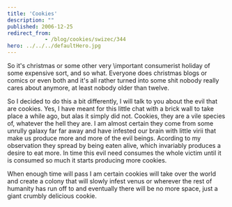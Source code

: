 ```yaml
---
title: 'Cookies'
description: ""
published: 2006-12-25
redirect_from: 
            - /blog/cookies/swizec/344
hero: ../../../defaultHero.jpg
---
```

So it&#x27;s christmas or some other very \\important consumerist holiday of some expensive sort, and so what. Everyone does christmas blogs or comics or even both and it&#x27;s all rather turned into some shit nobody really cares about anymore, at least nobody older than twelve.

So I decided to do this a bit differently, I will talk to you about the evil that are cookies. Yes, I have meant for this little chat with a brick wall to take place a while ago, but alas it simply did not. Cookies, they are a vile species of, whatever the hell they are. I am almost certain they come from some unrully galaxy far far away and have infested our brain with little virii that make us produce more and more of the evil beings. Acording to my observation they spread by being eaten alive, which invariably produces a desire to eat more. In time this evil need consumes the whole victim until it is consumed so much it starts producing more cookies.

When enough time will pass I am certain cookies will take over the world and create a colony that will slowly infest venus or wherever the rest of humanity has run off to and eventually there will be no more space, just a giant crumbly delicious cookie.